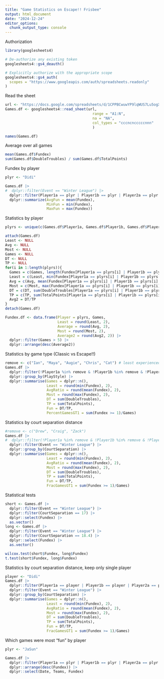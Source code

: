 ```yaml
---
title: "Game Statistics on Escape!! Frisbee"
output: html_document
date: "2024-12-24"
editor_options: 
  chunk_output_type: console
---
```


Authorization
```r
library(googlesheets4)

# De-authorize any existing token
googlesheets4::gs4_deauth()

# Explicitly authorize with the appropriate scope
googlesheets4::gs4_auth(
  scopes = "https://www.googleapis.com/auth/spreadsheets.readonly"
)
```

Read the sheet
```r
url <- "https://docs.google.com/spreadsheets/d/1CPPBCwuwYP9lqWUS7Lu5ogXHtdpX_-i_lzcdtsohbwY/edit#gid=0"
Games.df <- googlesheets4::read_sheet(url,
                                        range = "A1:N",
                                        na = "NA",
                                        col_types = "cccncncccccnnn"
                                        )
```

```r
names(Games.df)
```
Average over all games
```r
mean(Games.df$Fundex)
sum(Games.df$DoubleTroubles) / sum(Games.df$TotalPoints)
```

Fundex by player
```r
plyr <- "Didi"

Games.df |>
#  dplyr::filter(Event == "Winter League") |>
  dplyr::filter(Player1a == plyr | Player1b == plyr | Player2a == plyr | Player2b == plyr) |>
  dplyr::summarize(AvgFun = mean(Fundex),
                   MinFun = min(Fundex),
                   MaxFun = max(Fundex))
```

Statistics by player
```r
plyrs <- unique(c(Games.df$Player1a, Games.df$Player1b, Games.df$Player2a, Games.df$Player2b))

attach(Games.df)
Least <- NULL
Avg <- NULL
Most <- NULL
Games <- NULL
DT <- NULL
TP <- NULL
for(i in 1:length(plyrs)){
  Games = c(Games, length(Fundex[Player1a == plyrs[i] | Player1b == plyrs[i] | Player2a == plyrs[i] | Player2b == plyrs[i]]))
  Least = c(Least, min(Fundex[Player1a == plyrs[i] | Player1b == plyrs[i] | Player2a == plyrs[i] | Player2b == plyrs[i]]))
  Avg = c(Avg, mean(Fundex[Player1a == plyrs[i] | Player1b == plyrs[i] | Player2a == plyrs[i] | Player2b == plyrs[i]]))
  Most = c(Most, max(Fundex[Player1a == plyrs[i] | Player1b == plyrs[i] | Player2a == plyrs[i] | Player2b == plyrs[i]]))
  DT = c(DT, sum(DoubleTroubles[Player1a == plyrs[i] | Player1b == plyrs[i] | Player2a == plyrs[i] | Player2b == plyrs[i]]))
  TP = c(TP, sum(TotalPoints[Player1a == plyrs[i] | Player1b == plyrs[i] | Player2a == plyrs[i] | Player2b == plyrs[i]]))
  Avg2 = DT/TP
}
detach(Games.df)

Fundex.df <- data.frame(Player = plyrs, Games, 
                        Least = round(Least, 2), 
                        Average = round(Avg, 2), 
                        Most = round(Most, 2),
                        Average2 = round(Avg2, 2)) |>
  dplyr::filter(Games > 5) |>
  dplyr::arrange(desc(Average2))

```

Statistics by game type (Classic vs Escape!!)
```r
remove <- c("Ian", "Maya", "Augie", "Chris", "Cat") # least experienced players
Games.df |>
  dplyr::filter(!Player1a %in% remove & !Player1b %in% remove & !Player2a %in% remove & !Player2b %in% remove) |>
  dplyr::group_by(PlayStyle) |>
  dplyr::summarise(Games = dplyr::n(),
                   Least = round(min(Fundex), 2),
                   AvgRatio = round(mean(Fundex), 2),
                   Most = round(max(Fundex), 2), 
                   DT = sum(DoubleTroubles),
                   TP = sum(TotalPoints),
                   Fun = DT/TP,
                   PercentGamesGT1 = sum(Fundex >= 1)/Games)
```

Statistics by court separation distance
```r
#remove <- c("Drew", "Craig", "Zack")
Games.df |>
#  dplyr::filter(!Player1a %in% remove & !Player1b %in% remove & !Player2a %in% remove & !Player2b %in% remove) |>
  dplyr::filter(Event == "Winter League") |>
  dplyr::group_by(CourtSeparation) |>
  dplyr::summarise(Games = dplyr::n(),
                   Least = round(min(Fundex), 2),
                   AvgRatio = round(mean(Fundex), 2),
                   Most = round(max(Fundex), 2), 
                   DT = sum(DoubleTroubles),
                   TP = sum(TotalPoints),
                   Fun = DT/TP,
                   FracGamesGT1 = sum(Fundex >= 1)/Games)
```

Statistical tests
```r
short <- Games.df |>
  dplyr::filter(Event == "Winter League") |>
  dplyr::filter(CourtSeparation == 17) |>
  dplyr::select(Fundex) |>
  as.vector()
long <- Games.df |>
  dplyr::filter(Event == "Winter League") |>
  dplyr::filter(CourtSeparation == 18.4) |>
  dplyr::select(Fundex) |>
  as.vector()

wilcox.test(short$Fundex, long$Fundex)
t.test(short$Fundex, long$Fundex)
```

Statistics by court separation distance, keep only single player
```r
player <- "Didi"
Games.df |>
  dplyr::filter(Player1a == player | Player1b == player | Player2a == player | Player2b == player) |>
  dplyr::filter(Event == "Winter League") |>
  dplyr::group_by(CourtSeparation) |>
  dplyr::summarise(Games = dplyr::n(),
                   Least = round(min(Fundex), 2),
                   AvgRatio = round(mean(Fundex), 2),
                   Most = round(max(Fundex), 2), 
                   DT = sum(DoubleTroubles),
                   TP = sum(TotalPoints),
                   Fun = DT/TP,
                   FracGamesGT1 = sum(Fundex >= 1)/Games)
```

Which games were most "fun" by player
```r
plyr <- "JaSun"

Games.df |>
  dplyr::filter(Player1a == plyr | Player1b == plyr | Player2a == plyr | Player2b == plyr) |>
  dplyr::arrange(desc(Fundex)) |>
  dplyr::select(Date, Teams, Fundex)
```

